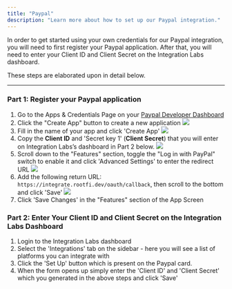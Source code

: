 ```yaml
---
title: "Paypal"
description: "Learn more about how to set up our Paypal integration."
---
```


In order to get started using your own credentials for our Paypal integration, you will need to first register your Paypal application. After that, you will need to enter your Client ID and Client Secret on the Integration Labs dashboard.

These steps are elaborated upon in detail below.

---

### Part 1: Register your Paypal application

1. Go to the Apps & Credentials Page on your [Paypal Developer Dashboard](https://developer.paypal.com/dashboard/applications/live)
2. Click the "Create App" button to create a new application
   ![](/images/paypal_apps.png)
3. Fill in the name of your app and click 'Create App'
   ![](/images/paypal_create_app.png)
4. Copy the **Client ID** and 'Secret key 1' (**Client Secret**) that you will enter on Integration Labs’s dashboard in Part 2 below.
   ![](/images/paypal_credentials.png)
5. Scroll down to the "Features" section, toggle the "Log in with PayPal" switch to enable it and click 'Advanced Settings' to enter the redirect URL
   ![](/images/paypal_features.png)
6. Add the following return URL: `https://integrate.rootfi.dev/oauth/callback`, then scroll to the bottom and click 'Save'
   ![](/images/paypal_redirect_url.png)
7. Click 'Save Changes' in the "Features" section of the App Screen

### Part 2: Enter Your Client ID and Client Secret on the Integration Labs Dashboard

1. Login to the Integration Labs dashboard
2. Select the 'Integrations' tab on the sidebar - here you will see a list of platforms you can integrate with
3. Click the 'Set Up' button which is present on the Paypal card.
4. When the form opens up simply enter the 'Client ID' and 'Client Secret' which you generated in the above steps and click 'Save'
